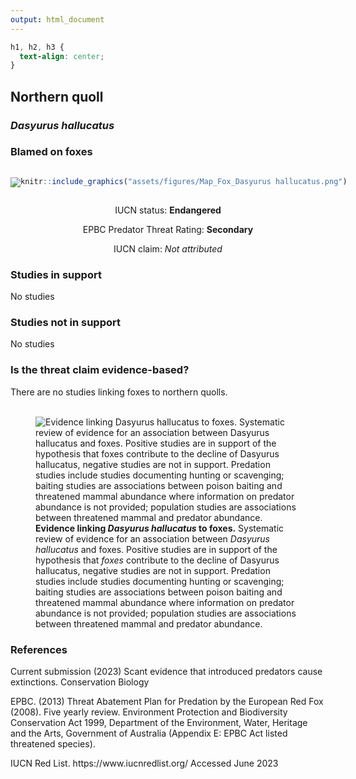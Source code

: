 ```yaml
---
output: html_document
---
```

```css
h1, h2, h3 {
  text-align: center;
}
```

## **Northern quoll**
### *Dasyurus hallucatus*
### Blamed on foxes

:::: {style="display: flex;"}

[![](assets/photos/Dasyurus hallucatus.png)](https://www.inaturalist.org/photos/20298309?size=original)

::: {}

:::

::: {}
  ```r
  knitr::include_graphics("assets/figures/Map_Fox_Dasyurus hallucatus.png")
  ```
:::

::::
<center>
IUCN status: **Endangered**

EPBC Predator Threat Rating: **Secondary**

IUCN claim: *Not attributed*

</center>

### Studies in support

No studies

### Studies not in support

No studies

### Is the threat claim evidence-based?

There are no studies linking foxes to northern quolls.
<br>
<br>

![**Evidence linking *Dasyurus hallucatus* to foxes.** Systematic review of evidence for an association between *Dasyurus hallucatus* and foxes. Positive studies are in support of the hypothesis that *foxes* contribute to the decline of Dasyurus hallucatus, negative studies are not in support. Predation studies include studies documenting hunting or scavenging; baiting studies are associations between poison baiting and threatened mammal abundance where information on predator abundance is not provided; population studies are associations between threatened mammal and predator abundance.](assets/figures/Main_Evidence_Fox_Dasyurus hallucatus.png)

### References



Current submission (2023) Scant evidence that introduced predators cause extinctions. Conservation Biology

EPBC. (2013) Threat Abatement Plan for Predation by the European Red Fox (2008). Five yearly review. Environment Protection and Biodiversity Conservation Act 1999, Department of the Environment, Water, Heritage and the Arts, Government of Australia (Appendix E: EPBC Act listed threatened species).

IUCN Red List. https://www.iucnredlist.org/ Accessed June 2023

